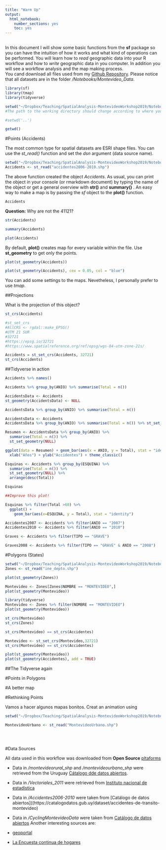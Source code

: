```yaml
---
title: "Warm Up"
output: 
  html_notebook: 
    number_sections: yes
    toc: yes
---
```


<br/> 
In this document I will show some basic functions from the **sf** package so you can have the intuition of how it works and what kind of operations can be performed. You will learn how to *read* geographic data into your R workflow and how to *write* geographic data in you computer. In addition you will see a workflow analysis and the map making process. <br/>
You cand download all files used from my [Github Repository](https://github.com/orlando-sabogal/SpatialAnalysis-MontevideoWorkshop2019). Please notice that all datasets are in the folder */Notebooks/Montevideo_Data*.

```r
library(sf)
library(tmap)
library(tidyverse)
```

```r
setwd("~/Dropbox/Teaching/SpatialAnalysis-MontevideoWorkshop2019/Notebooks/Montevideo_Data")
#The path to the working directory should change according to where you allocated the repository in your computer. 

#setwd('..')
```

```r
getwd()
```


#Points (Accidents)

The most common type for spatial datasets are ESRI shape files. You can use the *st_read()* function and set the *dsn* argument (data source name).

```r

setwd("~/Dropbox/Teaching/SpatialAnalysis-MontevideoWorkshop2019/Notebooks/Montevideo_Data/Accidentes2006-2010")
Accidents <- st_read("accidentes2006-2010.shp")

```

The above function created the object *Accidents*. As usual, you can print the object in your console (or rmarkdown document) by typing the name of the object or get a general overview with **str()** and **summary()** . An easy way to make a map is by passing the *sf* object to the **plot()** function.

```r
Accidents
```

**Question:** Why are not the 41121?

```r
str(Accidents)
```


```r
summary(Accidents)
```

```r
plot(Accidents)
```

By default, **plot()** creates map for every variable within the file. Use **st_geometry** to get only the points. 

```r
plot(st_geometry(Accidents))
```

```r
plot(st_geometry(Accidents), cex = 0.05, col = "blue")
```

You can add some settings to the maps. Nevetheless, I personally prefer to use *tmap*. 


##Projections

What is the projection of this object?

```r
st_crs(Accidents)
```


```r
#st_set_crs
#AllCRS <- rgdal::make_EPSG()
#UTM 21 SUR
#32721
#https://epsg.io/32721
#https://www.spatialreference.org/ref/epsg/wgs-84-utm-zone-21s/

Accidents = st_set_crs(Accidents, 32721)
st_crs(Accidents)
```

##Tidyverse in action

```r
Accidents %>% names()
```

```r
Accidents %>% group_by(ANIO) %>% summarise(Total = n())
```

```r
AccidentsData <- Accidents
st_geometry(AccidentsData) <- NULL

AccidentsData %>% group_by(ANIO) %>% summarise(Total = n())
```

```r
AccidentsData <- Accidents
AccidentsData %>% group_by(ANIO) %>% summarise(Total = n()) %>% st_set_geometry(NULL)
```

```r
Resumen <- AccidentsData %>% group_by(ANIO) %>%
  summarise(Total = n()) %>% 
  st_set_geometry(NULL)
```

```r
ggplot(data = Resumen) + geom_bar(aes(x = ANIO, y = Total), stat = "identity") +
  xlab("Años") + ylab("Accidentes") + theme_classic()
```

```r
Esquinas <- Accidents %>% group_by(ESQUINA) %>% 
  summarise(Total = n()) %>% 
  st_set_geometry(NULL) %>% 
  arrange(desc(Total))
```

```r
Esquinas
```

```r
##Improve this plot!

Esquinas %>% filter(Total >60) %>%  
  ggplot() + 
    geom_bar(aes(x=ESQUINA, y = Total), stat = "identity")
```

```r
Accidentes2007 <- Accidents %>% filter(ANIO == "2007")
Accidentes2010 <- Accidents %>% filter(ANIO == "2010")

Graves <- Accidents %>% filter(TIPO == "GRAVE")

Graves2008 <- Accidents %>% filter(TIPO == "GRAVE" & ANIO == "2008")


```


#Polygons (States)

```r
setwd("~/Dropbox/Teaching/SpatialAnalysis-MontevideoWorkshop2019/Notebooks/Montevideo_Data/Vectoriales_2011")
Zones <- st_read("ine_depto.shp")
```

```r
plot(st_geometry(Zones))
```


```r
Montevideo <- Zones[Zones$NOMBRE == "MONTEVIDEO",]
plot(st_geometry(Montevideo))
```

```r
library(tidyverse)
Montevideo <- Zones %>% filter(NOMBRE == "MONTEVIDEO")
plot(st_geometry(Montevideo))
```

```r
st_crs(Montevideo)
st_crs(Zones)

st_crs(Montevideo) == st_crs(Accidentes)
```

```r
Montevideo <- st_set_crs(Montevideo,32721)
st_crs(Montevideo) == st_crs(Accidentes)
```

```r
plot(st_geometry(Montevideo))
plot(st_geometry(Accidentes), add = TRUE)
```

##The Tidyverse again


#Points in Polygons


#A better map



#Rethinking Points




Vamos a hacer algunos mapas bonitos. 
Creat an animation using 

```r
setwd("~/Dropbox/Teaching/SpatialAnalysis-MontevideoWorkshop2019/Notebooks/Montevideo_Data/montevideourbano_shp")

MontevideoUrbano <- st_read("MontevideoUrbano.shp")
```


```r

```

<br/>

#Data Sources

All data used in this workflow was downloaded from **Open Source** [pltaforms](https://catalogodatos.gub.uy/dataset?res_format=SHP)

- Data in */montevideorural_shp* and */montevideourbano_shp* were retrieved from the Uruguay [Cátalogo dde datos abiertos](https://catalogodatos.gub.uy/dataset/shapes-del-parcelario-rural-y-urbano).
- Data in */Vectoriales_2011* were retrieved from [Instituto nacional de estadística](http://ine.gub.uy/mapas-vectoriales) 
- Data in */Accidentes2006-2010* were taken from [Catálogo de datos abiertos]((https://catalogodatos.gub.uy/dataset/accidentes-de-transito-montevideo)
- Data in */CyclingMontevideoData* were taken from [Catálogo de datos abiertos](https://catalogodatos.gub.uy/dataset/bicicircuitos-bicicletarios-estaciones-y-talleres-de-reparacion)
Another interesting sources are:

- [geoportal](http://geoportal.mtop.gub.uy/geoservicios)
- [La Encuesta continua de hogares](http://www.ine.gub.uy/web/guest/encuesta-continua-de-hogares1)

